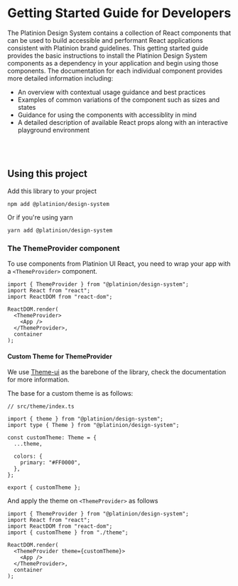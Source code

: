 
<Meta title="Getting Started/Developers" />

# Getting Started Guide for Developers

The Platinion Design System contains a collection of React components that can be used to build accessible and performant React applications consistent with Platinion brand guidelines. This getting started guide provides the basic instructions to install the Platinion Design System components as a dependency in your application and begin using those components. The documentation for each individual component provides more detailed information including:

- An overview with contextual usage guidance and best practices
- Examples of common variations of the component such as sizes and states
- Guidance for using the components with accessiblity in mind
- A detailed description of available React props along with an interactive playground environment

<br />
<br />

## Using this project

Add this library to your project

```
npm add @platinion/design-system
```

Or if you're using yarn

```
yarn add @platinion/design-system
```

### The ThemeProvider component

To use components from Platinion UI React, you need to wrap your app with a `<ThemeProvider>` component.

```tsx
import { ThemeProvider } from "@platinion/design-system";
import React from "react";
import ReactDOM from "react-dom";

ReactDOM.render(
  <ThemeProvider>
    <App />
  </ThemeProvider>,
  container
);
```

#### Custom Theme for ThemeProvider

We use [Theme-ui](https://theme-ui.com/docs) as the barebone of the library, check the documentation for more information.

The base for a custom theme is as follows:

```tsx
// src/theme/index.ts

import { theme } from "@platinion/design-system";
import type { Theme } from "@platinion/design-system";

const customTheme: Theme = {
  ...theme,

  colors: {
    primary: "#FF0000",
  },
};

export { customTheme };
```

And apply the theme on `<ThemeProvider>` as follows

```tsx
import { ThemeProvider } from "@platinion/design-system";
import React from "react";
import ReactDOM from "react-dom";
import { customTheme } from "./theme";

ReactDOM.render(
  <ThemeProvider theme={customTheme}>
    <App />
  </ThemeProvider>,
  container
);
```
